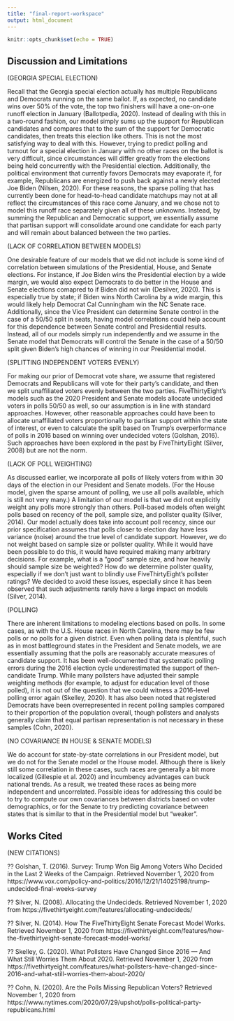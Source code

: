 ```yaml
---
title: "final-report-workspace"
output: html_document
---
```


```r
knitr::opts_chunk$set(echo = TRUE)
```


## Discussion and Limitations

(GEORGIA SPECIAL ELECTION)

Recall that the Georgia special election actually has multiple Republicans and Democrats running on the same ballot. If, as expected, no candidate wins over 50% of the vote, the top two finishers will have a one-on-one runoff election in January (Ballotpedia, 2020). Instead of dealing with this in a two-round fashion, our model simply sums up the support for Republican candidates and compares that to the sum of the support for Democratic candidates, then treats this election like others. This is not the most satisfying way to deal with this. However, trying to predict polling and turnout for a special election in January with no other races on the ballot is very difficult, since circumstances will differ greatly from the elections being held concurrently with the Presidential election. Additionally, the political environment that currently favors Democrats may evaporate if, for example, Republicans are energized to push back against a newly elected Joe Biden (Nilsen, 2020). For these reasons, the sparse polling that has currently been done for head-to-head candidate matchups may not at all reflect the circumstances of this race come January, and we chose not to model this runoff race separately given all of these unknowns. Instead, by summing the Republican and Democratic support, we essentially assume that partisan support will consolidate around one candidate for each party and will remain about balanced between the two parties.

(LACK OF CORRELATION BETWEEN MODELS)

One desirable feature of our models that we did not include is some kind of correlation between simulations of the Presidential, House, and Senate elections. For instance, if Joe Biden wins the Presidential election by a wide margin, we would also expect Democrats to do better in the House and Senate elections comapred to if Biden did not win (Desilver, 2020). This is especially true by state; if Biden wins North Carolina by a wide margin, this would likely help Democrat Cal Cunningham win the NC Senate race. Additionally, since the Vice President can determine Senate control in the case of a 50/50 split in seats, having model correlations could help account for this dependence between Senate control and Presidential results. Instead, all of our models simply run independently and we assume in the Senate model that Democrats will control the Senate in the case of a 50/50 split given Biden's high chances of winning in our Presidential model.

(SPLITTING INDEPENDENT VOTERS EVENLY)

For making our prior of Democrat vote share, we assume that registered Democrats and Republicans will vote for their party's candidate, and then we split unaffiliated voters evenly between the two parties. FiveThirtyEight's models such as the 2020 President and Senate models allocate undecided voters in polls 50/50 as well, so our assumption is in line with standard approaches. However, other reasonable approaches could have been to allocate unaffiliated voters proportionally to partisan support within the state of interest, or even to calculate the split based on Trump's overperformance of polls in 2016 based on winning over undecided voters (Golshan, 2016). Such approaches have been explored in the past by FiveThirtyEight (Silver, 2008) but are not the norm.

(LACK OF POLL WEIGHTING)

As discussed earlier, we incorporate all polls of likely voters from within 30 days of the election in our President and Senate models. (For the House model, given the sparse amount of polling, we use all polls available, which is still not very many.) A limitation of our model is that we did not explicitly weight any polls more strongly than others. Poll-based models often weight polls based on recency of the poll, sample size, and pollster quality (Silver, 2014). Our model actually does take into account poll recency, since our prior specification assumes that polls closer to election day have less variance (noise) around the true level of candidate support. However, we do not weight based on sample size or pollster quality. While it would have been possible to do this, it would have required making many arbitrary decisions. For example, what is a "good" sample size, and how heavily should sample size be weighted? How do we determine pollster quality, especially if we don't just want to blindly use FiveThirtyEight's pollster ratings? We decided to avoid these issues, especially since it has been observed that such adjustments rarely have a large impact on models (Silver, 2014).

(POLLING)

There are inherent limitations to modeling elections based on polls. In some cases, as with the U.S. House races in North Carolina, there may be few polls or no polls for a given district. Even when polling data is plentiful, such as in most battleground states in the President and Senate models, we are essentially assuming that the polls are reasonably accurate measures of candidate support. It has been well-documented that systematic polling errors during the 2016 election cycle underestimated the support of then-candidate Trump. While many pollsters have adjusted their sample weighting methods (for example, to adjust for education level of those polled), it is not out of the question that we could witness a 2016-level polling error again (Skelley, 2020). It has also been noted that registered Democrats have been overrepresented in recent polling samples compared to their proportion of the population overall, though pollsters and analysts generally claim that equal partisan representation is not necessary in these samples (Cohn, 2020).

(NO COVARIANCE IN HOUSE & SENATE MODELS)

We do account for state-by-state correlations in our President model, but we do not for the Senate model or the House model. Although there is likely still some correlation in these cases, such races are generally a bit more localized (Gillespie et al. 2020) and incumbency advantages can buck national trends. As a result, we treated these races as being more independent and uncorrelated. Possible ideas for addressing this could be to try to compute our own covariances between districts based on voter demographics, or for the Senate to try predicting covariance between states that is similar to that in the Presidential model but "weaker".


## Works Cited

(NEW CITATIONS)

?? Golshan, T. (2016). Survey: Trump Won Big Among Voters Who Decided in the Last 2 Weeks of the Campaign. Retrieved November 1, 2020 from https://www.vox.com/policy-and-politics/2016/12/21/14025198/trump-undecided-final-weeks-survey

?? Silver, N. (2008). Allocating the Undecideds. Retrieved November 1, 2020 from https://fivethirtyeight.com/features/allocating-undecideds/

?? Silver, N. (2014). How The FiveThirtyEight Senate Forecast Model Works. Retrieved November 1, 2020 from https://fivethirtyeight.com/features/how-the-fivethirtyeight-senate-forecast-model-works/

?? Skelley, G. (2020). What Pollsters Have Changed Since 2016 — And What Still Worries Them About 2020. Retrieved November 1, 2020 from https://fivethirtyeight.com/features/what-pollsters-have-changed-since-2016-and-what-still-worries-them-about-2020/

?? Cohn, N. (2020). Are the Polls Missing Republican Voters? Retrieved November 1, 2020 from https://www.nytimes.com/2020/07/29/upshot/polls-political-party-republicans.html
